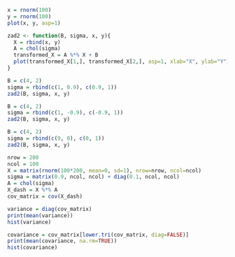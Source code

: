 ```r
x = rnorm(100)
y = rnorm(100)
plot(x, y, asp=1)
```
```r

zad2 <- function(B, sigma, x, y){
  X = rbind(x, y)
  A = chol(sigma)
  transformed_X = A %*% X + B
  plot(transformed_X[1,], transformed_X[2,], asp=1, xlab="X", ylab="Y")
}

B = c(4, 2)
sigma = rbind(c(1, 0.9), c(0.9, 1))
zad2(B, sigma, x, y)
```
```r
B = c(4, 2)
sigma = rbind(c(1, -0.9), c(-0.9, 1))
zad2(B, sigma, x, y)
```
```r
B = c(4, 2)
sigma = rbind(c(9, 0), c(0, 1))
zad2(B, sigma, x, y)
```   
```r
nrow = 200
ncol = 100
X = matrix(rnorm(100*200, mean=0, sd=1), nrow=nrow, ncol=ncol)
sigma = matrix(0.9, ncol, ncol) + diag(0.1, ncol, ncol)
A = chol(sigma)
X_dash = X %*% A
cov_matrix = cov(X_dash)
```

```r
variance = diag(cov_matrix)
print(mean(variance))
hist(variance)
```
```r
covariance = cov_matrix[lower.tri(cov_matrix, diag=FALSE)]
print(mean(covariance, na.rm=TRUE))
hist(covariance)
```

 